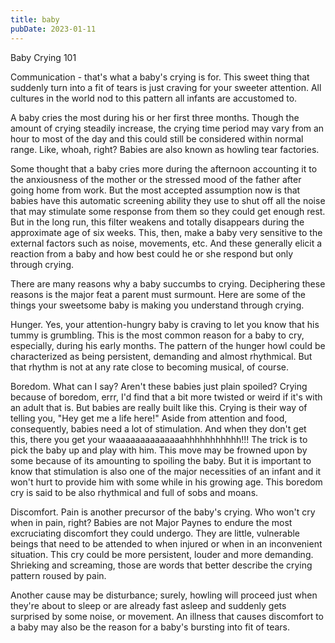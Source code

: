 ```yaml
---
title: baby
pubDate: 2023-01-11
---
```


Baby Crying 101

Communication - that's what a baby's crying is for. This sweet thing that suddenly turn into a fit of tears is just craving for your sweeter attention. All cultures in the world nod to this pattern all infants are accustomed to.  

A baby cries the most during his or her first three months. Though the amount of crying steadily increase, the crying time period may vary from an hour to most of the day and this could still be considered within normal range. Like, whoah, right? Babies are also known as howling tear factories.

Some thought that a baby cries more during the afternoon accounting it to the anxiousness of the mother or the stressed mood of the father after going home from work. But the most accepted assumption now is that babies have this automatic screening ability they use to shut off all the noise that may stimulate some response from them so they could get enough rest. But in the long run, this filter weakens and totally disappears during the approximate age of six weeks. This, then, make a baby very sensitive to the external factors such as noise, movements, etc. And these generally elicit a reaction from a baby and how best could he or she respond but only through crying.

There are many reasons why a baby succumbs to crying. Deciphering these reasons is the major feat a parent must surmount. Here are some of the things your sweetsome baby is making you understand through crying.

Hunger. Yes, your attention-hungry baby is craving to let you know that his tummy is grumbling. This is the most common reason for a baby to cry, especially, during his early months. The pattern of the hunger howl could be characterized as being persistent, demanding and almost rhythmical. But that rhythm is not at any rate close to becoming musical, of course.

Boredom. What can I say? Aren't these babies just plain spoiled? Crying because of boredom, errr, I'd find that a bit more twisted or weird if it's with an adult that is. But babies are really built like this. Crying is their way of telling you, "Hey get me a life here!" Aside from attention and food, consequently, babies need a lot of stimulation. And when they don't get this, there you get your waaaaaaaaaaaaaahhhhhhhhhhh!!! The trick is to pick the baby up and play with him. This move may be frowned upon by some because of its amounting to spoiling the baby. But it is important to know that stimulation is also one of the major necessities of an infant and it won't hurt to provide him with some while in his growing age. This boredom cry is said to be also rhythmical and full of sobs and moans.

Discomfort. Pain is another precursor of the baby's crying. Who won't cry when in pain, right? Babies are not Major Paynes to endure the most excruciating discomfort they could undergo. They are little, vulnerable beings that need to be attended to when injured or when in an inconvenient situation. This cry could be more persistent, louder and more demanding. Shrieking and screaming, those are words that better describe the crying pattern roused by pain.

Another cause may be disturbance; surely, howling will proceed just when they're about to sleep or are already fast asleep and suddenly gets surprised by some noise, or movement. An illness that causes discomfort to a baby may also be the reason for a baby's bursting into fit of tears.